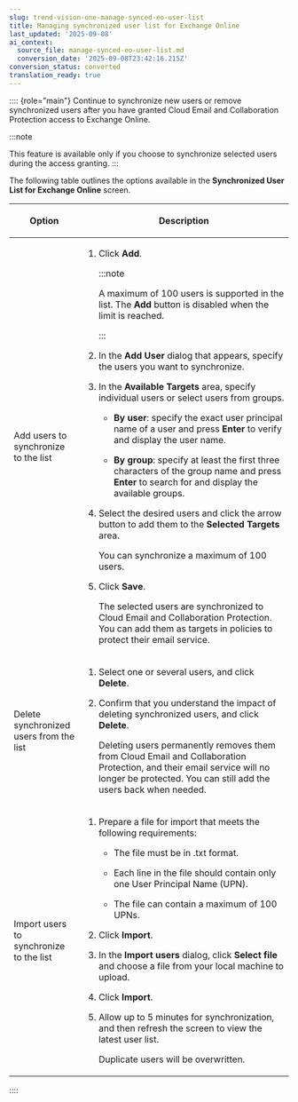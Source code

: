 ```yaml
---
slug: trend-vision-one-manage-synced-eo-user-list
title: Managing synchronized user list for Exchange Online
last_updated: '2025-09-08'
ai_context:
  source_file: manage-synced-eo-user-list.md
  conversion_date: '2025-09-08T23:42:16.215Z'
conversion_status: converted
translation_ready: true
---
```


:::: {role="main"}
Continue to synchronize new users or remove synchronized users after you have granted Cloud Email and Collaboration Protection access to Exchange Online.

:::note

This feature is available only if you choose to synchronize selected users during the access granting.
:::

The following table outlines the options available in the **Synchronized User List for Exchange Online** screen.

<table>
<colgroup>
<col style="width: 25%" />
<col style="width: 75%" />
</colgroup>
<thead>
<tr>
<th><p>Option</p></th>
<th><p>Description</p></th>
</tr>
</thead>
<tbody>
<tr>
<td><p>Add users to synchronize to the list</p></td>
<td><ol>
<li><p>Click <strong>Add</strong>.</p>


:::note

<p>A maximum of 100 users is supported in the list. The <strong>Add</strong> button is disabled when the limit is reached.</p>


:::

</li>
<li><p>In the <strong>Add User</strong> dialog that appears, specify the users you want to synchronize.</p></li>
<li><p>In the <strong>Available Targets</strong> area, specify individual users or select users from groups.</p>
<ul>
<li><p><strong>By user</strong>: specify the exact user principal name of a user and press <strong>Enter</strong> to verify and display the user name.</p></li>
<li><p><strong>By group</strong>: specify at least the first three characters of the group name and press <strong>Enter</strong> to search for and display the available groups.</p></li>
</ul></li>
<li><p>Select the desired users and click the arrow button to add them to the <strong>Selected Targets</strong> area.</p>
<p>You can synchronize a maximum of 100 users.</p></li>
<li><p>Click <strong>Save</strong>.</p>
<p>The selected users are synchronized to Cloud Email and Collaboration Protection. You can add them as targets in policies to protect their email service.</p></li>
</ol></td>
</tr>
<tr>
<td><p>Delete synchronized users from the list</p></td>
<td><ol>
<li><p>Select one or several users, and click <strong>Delete</strong>.</p></li>
<li><p>Confirm that you understand the impact of deleting synchronized users, and click <strong>Delete</strong>.</p>
<p>Deleting users permanently removes them from Cloud Email and Collaboration Protection, and their email service will no longer be protected. You can still add the users back when needed.</p></li>
</ol></td>
</tr>
<tr>
<td><p>Import users to synchronize to the list</p></td>
<td><ol>
<li><p>Prepare a file for import that meets the following requirements:</p>
<ul>
<li><p>The file must be in .txt format.</p></li>
<li><p>Each line in the file should contain only one User Principal Name (UPN).</p></li>
<li><p>The file can contain a maximum of 100 UPNs.</p></li>
</ul></li>
<li><p>Click <strong>Import</strong>.</p></li>
<li><p>In the <strong>Import users</strong> dialog, click <strong>Select file</strong> and choose a file from your local machine to upload.</p></li>
<li><p>Click <strong>Import</strong>.</p></li>
<li><p>Allow up to 5 minutes for synchronization, and then refresh the screen to view the latest user list.</p>
<p>Duplicate users will be overwritten.</p></li>
</ol></td>
</tr>
</tbody>
</table>
::::
